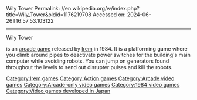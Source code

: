 Wily Tower
Permalink: //en.wikipedia.org/w/index.php?title=Wily_Tower&oldid=1176219708
Accessed on: 2024-06-26T16:57:53.103122



------
Wily Tower
{{Short description|1984 arcade game}}
{{about|the arcade game|the eponymous game mode|Mega Man: The Wily Wars}}
{{unreferenced|date=August 2018}}
{{Orphan|date=September 2016}}

{{Nihongo|'''Wily Tower'''|ワイリータワー|}} is an [[arcade game]] released by [[Irem]] in 1984. It is a platforming game where you climb around pipes to deactivate power switches for the building's main computer while avoiding robots. You can jump on generators found throughout the levels to send out disrupter pulses and kill the robots.

[[Category:Irem games]]
[[Category:Action games]]
[[Category:Arcade video games]]
[[Category:Arcade-only video games]]
[[Category:1984 video games]]
[[Category:Video games developed in Japan]]

{{arcade-stub}}